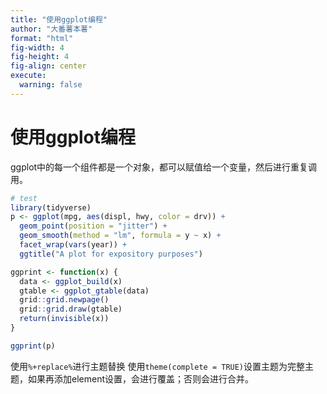```yaml
---
title: "使用ggplot编程"
author: "大番薯本薯"
format: "html"
fig-width: 4
fig-height: 4
fig-align: center
execute:
  warning: false
---
```


# 使用ggplot编程

ggplot中的每一个组件都是一个对象，都可以赋值给一个变量，然后进行重复调用。

```r
# test
library(tidyverse)
p <- ggplot(mpg, aes(displ, hwy, color = drv)) +
  geom_point(position = "jitter") +
  geom_smooth(method = "lm", formula = y ~ x) +
  facet_wrap(vars(year)) +
  ggtitle("A plot for expository purposes")

ggprint <- function(x) {
  data <- ggplot_build(x)
  gtable <- ggplot_gtable(data)
  grid::grid.newpage()
  grid::grid.draw(gtable)
  return(invisible(x))
}

ggprint(p)
```


使用`%+replace%`进行主题替换
使用` theme(complete = TRUE)`设置主题为完整主题，如果再添加element设置，会进行覆盖；否则会进行合并。

